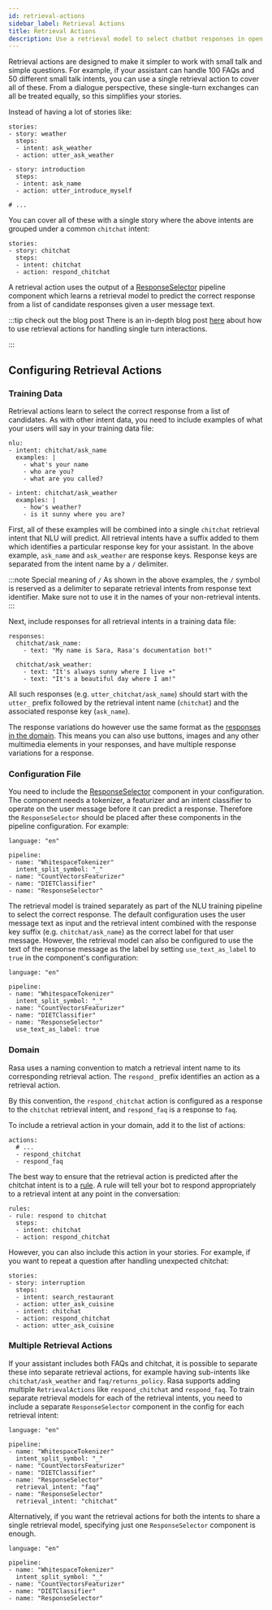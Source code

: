 ```yaml
---
id: retrieval-actions
sidebar_label: Retrieval Actions
title: Retrieval Actions
description: Use a retrieval model to select chatbot responses in open source bot framework Rasa.
---
```


Retrieval actions are designed to make it simpler to work with small talk and simple questions.
For example, if your assistant can handle 100 FAQs and 50 different small talk intents, you can use a single retrieval
action to cover all of these.
From a dialogue perspective, these single-turn exchanges can all be treated equally, so this simplifies your stories.

Instead of having a lot of stories like:

```yaml-rasa
stories:
- story: weather
  steps:
  - intent: ask_weather
  - action: utter_ask_weather

- story: introduction
  steps:
  - intent: ask_name
  - action: utter_introduce_myself

# ...
```

You can cover all of these with a single story where the above intents are grouped
under a common `chitchat` intent:

```yaml-rasa
stories:
- story: chitchat
  steps:
  - intent: chitchat
  - action: respond_chitchat
```

A retrieval action uses the output of a [ResponseSelector](./components/selectors.mdx#responseselector) 
pipeline component which learns a retrieval model to predict the correct response
from a list of candidate responses given a user message text.

:::tip check out the blog post
There is an in-depth blog post [here](https://blog.rasa.com/response-retrieval-models/) about how to use retrieval
actions for handling single turn interactions.

:::

## Configuring Retrieval Actions

### Training Data

Retrieval actions learn to select the correct response from a list of candidates.
As with other intent data, you need to include examples of what your users will say in
your training data file:

```yaml-rasa title="data/nlu.yml"
nlu:
- intent: chitchat/ask_name
  examples: |
    - what's your name
    - who are you?
    - what are you called?

- intent: chitchat/ask_weather
  examples: |
    - how's weather?
    - is it sunny where you are?
```

First, all of these examples will be combined into a single `chitchat`
retrieval intent that NLU will predict. All retrieval intents have a suffix
added to them which identifies a particular response key for your assistant. In the
above example, `ask_name` and `ask_weather` are response keys. Response keys are separated from
the intent name by a `/` delimiter.

:::note Special meaning of `/`
As shown in the above examples, the `/` symbol is reserved as a delimiter to separate
retrieval intents from response text identifier. Make sure not to use it in the
names of your non-retrieval intents.
:::

Next, include responses for all retrieval intents in a training data file:

```yaml-rasa title="data/responses.yml"
responses:
  chitchat/ask_name:
    - text: "My name is Sara, Rasa's documentation bot!"

  chitchat/ask_weather:
    - text: "It's always sunny where I live ☀️"
    - text: "It's a beautiful day where I am!"
```

All such responses (e.g. `utter_chitchat/ask_name`) should start with the
`utter_` prefix followed by the retrieval intent name (`chitchat`)
and the associated response key (`ask_name`).

The response variations do however use the same format as the [responses in the domain](responses.mdx).
This means you can also use buttons, images and any other multimedia elements in
your responses, and have multiple response variations for a response.


### Configuration File

You need to include the [ResponseSelector](./components/selectors.mdx#responseselector)
component in your configuration. The component needs a tokenizer, a featurizer and an
intent classifier to operate on the user message before it can predict a response.
Therefore the `ResponseSelector` should be placed after these components in the
pipeline configuration. For example:

```yaml-rasa title="config.yml" {8}
language: "en"

pipeline:
- name: "WhitespaceTokenizer"
  intent_split_symbol: "_"
- name: "CountVectorsFeaturizer"
- name: "DIETClassifier"
- name: "ResponseSelector"
```

The retrieval model is trained separately as part of the NLU training pipeline
to select the correct response. The default configuration uses the user message text as input and the retrieval intent combined with the
response key suffix (e.g. `chitchat/ask_name`) as the correct label for that user message. However, the
retrieval model can also be configured to use the text of the response message as the label by setting `use_text_as_label`
to `true` in the component's configuration: 

```yaml-rasa title="config.yml" {8-9}
language: "en"

pipeline:
- name: "WhitespaceTokenizer"
  intent_split_symbol: "_"
- name: "CountVectorsFeaturizer"
- name: "DIETClassifier"
- name: "ResponseSelector"
  use_text_as_label: true
```

### Domain

Rasa uses a naming convention to match a retrieval intent name
to its corresponding retrieval action. 
The `respond_` prefix identifies an action as a retrieval action.

By this convention, the `respond_chitchat` action is configured as a response to the `chitchat`
retrieval intent, and `respond_faq` is a response  to `faq`.

To include a retrieval action in your domain, add it to the list of actions:

```yaml-rasa title="domain.yml"
actions:
  # ...
  - respond_chitchat
  - respond_faq
```

The best way to ensure that the retrieval action is predicted after the chitchat
intent is to a [rule](./rules.mdx). A rule will tell your bot to respond
appropriately to a retrieval intent at any point in the conversation: 

```yaml-rasa title="data/rules.yml" {6-8}
rules:
- rule: respond to chitchat
  steps:
  - intent: chitchat
  - action: respond_chitchat
```

However, you can also include this action in your stories.
For example, if you want to repeat a question after handling unexpected chitchat:

```yaml-rasa title="data/stories.yml" {6-8}
stories:
- story: interruption
  steps:
  - intent: search_restaurant
  - action: utter_ask_cuisine
  - intent: chitchat
  - action: respond_chitchat
  - action: utter_ask_cuisine
```

### Multiple Retrieval Actions

If your assistant includes both FAQs and chitchat, it is possible to
separate these into separate retrieval actions, for example having sub-intents
like `chitchat/ask_weather` and `faq/returns_policy`. Rasa supports adding multiple `RetrievalActions`
like `respond_chitchat` and `respond_faq`. To train separate retrieval models for each of the retrieval intents,
you need to include a separate `ResponseSelector` component in the config for each retrieval intent:

```yaml-rasa title="config.yml" {8-12}
language: "en"

pipeline:
- name: "WhitespaceTokenizer"
  intent_split_symbol: "_"
- name: "CountVectorsFeaturizer"
- name: "DIETClassifier"
- name: "ResponseSelector"
  retrieval_intent: "faq"
- name: "ResponseSelector"
  retrieval_intent: "chitchat"
```

Alternatively, if you want the retrieval actions for both the intents to share a single retrieval model,
specifying just one `ResponseSelector` component is enough.

```yaml-rasa title="config.yml" {8}
language: "en"

pipeline:
- name: "WhitespaceTokenizer"
  intent_split_symbol: "_"
- name: "CountVectorsFeaturizer"
- name: "DIETClassifier"
- name: "ResponseSelector"
```